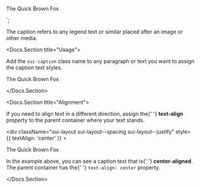 
<p class="sui-caption">The Quick Brown Fox</p>
`;

<p>The caption refers to any legend text or similar placed after an image or other media.</p>

<Docs.Section title="Usage">
	<p>
		Add the <code>sui-caption</code> class name to any paragraph or
		text you want to assign the caption text styles.
	</p>
	<Canvas className="sbdocs-preview--light">
		<div className="sui-wrap sui-theme--light">
			<div className="sui-layout sui-layout--spacing sui-layout--justify">
				<p className="sui-caption">The Quick Brown Fox</p>
			</div>
		</div>
	</Canvas>
	<Source
		dark
		language="html"
		format={false}
		code={codeUsage}
	/>
</Docs.Section>

<Docs.Section title="Alignment">
	<p>
		If you need to align text in a different direction, assign the{' '}
		<strong>text-align</strong> property to the parent container
		where your text stands.
	</p>
	<Canvas className="sbdocs-preview--light">
		<div className="sui-wrap sui-theme--light">
			<div
				className="sui-layout sui-layout--spacing sui-layout--justify"
				style={{ textAlign: 'center' }}
			>
				<p className="sui-caption">The Quick Brown Fox</p>
			</div>
		</div>
	</Canvas>
	<p>
		In the example above, you can see a caption text that is{' '}
		<strong>center-aligned</strong>. The parent container has the{' '}
		<code>text-align: center</code> property.
	</p>
</Docs.Section>

